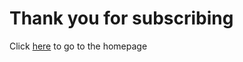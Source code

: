 
<div class=content-center>

<br>
<br>

# Thank you for subscribing
Click <a href="https://canadianefi.ca/">here</a> to go to the homepage

</div>
